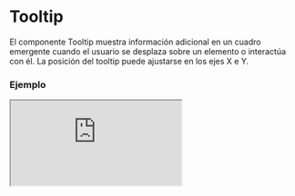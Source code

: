 
# Tooltip

El componente Tooltip muestra información adicional en un cuadro emergente cuando el usuario se desplaza sobre un elemento o interactúa con él. La posición del tooltip puede ajustarse en los ejes X e Y.

### Ejemplo

<Iframe src="https://fenextjs-component-storybook.vercel.app/iframe.html?args=&id=tooltip-tooltip--index&viewMode=story" />

### Importacion

Para importar el componente Tooltip, se puede hacer desde fenextjs

```tsx copy
import { Tooltip } from "fenextjs";
```

### Parametros

| Parametro | Tipo | Requerido | Default | Descripcion |
| --------- | ---- | --------- | ------- | ----------- |
| className | string | no | '' | Clase CSS para personalizar el contenedor del tooltip. |
| children | ReactNode | no | undefined | Contenido o elemento que activará la visualización del tooltip. |
| tooltip | ReactNode | no | undefined | Contenido del tooltip que se mostrará al usuario. |
| positionX | 'center' \| 'right' \| 'left' | no | 'center' | Posición horizontal del tooltip en relación con el elemento activador. |
| positionY | 'center' \| 'top' \| 'bottom' | no | 'top' | Posición vertical del tooltip en relación con el elemento activador. |

### Storybook

Para ver el storybook del componente lo puede hacer con este [link](https://fenextjs-component-storybook.vercel.app/?path=/story/tooltip-tooltip--index)

### Usos

- Tooltip básico

```tsx copy
<Tooltip tooltip="Texto de ayuda">Hover aquí</Tooltip>
```

- Tooltip con posición ajustada

```tsx copy
<Tooltip tooltip="Texto de ayuda" positionX="right" positionY="bottom">Hover aquí</Tooltip>
```

- Tooltip con clase personalizada

```tsx copy
<Tooltip tooltip="Texto de ayuda" className="custom-tooltip">Hover aquí</Tooltip>
```

